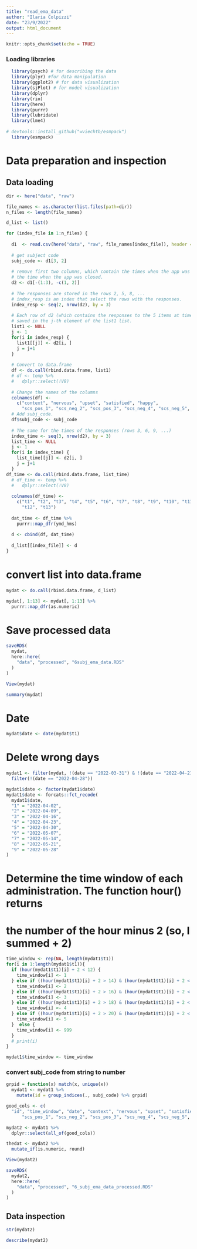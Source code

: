 ```yaml
---
title: "read_ema_data"
author: "Ilaria Colpizzi"
date: "23/9/2022"
output: html_document
---
```


```r
knitr::opts_chunk$set(echo = TRUE)
```

### Loading libraries

```r
  library(psych) # for describing the data
  library(plyr) #for data manipulation
  library(ggplot2) # for data visualization
  library(sjPlot) # for model visualization
  library(dplyr)
  library(rio)
  library(here)
  library(purrr)
  library(lubridate)
  library(lme4)
  
# devtools::install_github("wviechtb/esmpack")
  library(esmpack)
```

# Data preparation and inspection

## Data loading 

```r
dir <- here("data", "raw")

file_names <- as.character(list.files(path=dir))
n_files <- length(file_names)

d_list <- list()

for (index_file in 1:n_files) {
  
  d1  <- read.csv(here("data", "raw", file_names[index_file]), header = FALSE)
  
  # get subject code
  subj_code <- d1[3, 2]
  
  # remove first two columns, which contain the times when the app was open and
  # the time when the app was closed.
  d2 <- d1[-(1:3), -c(1, 2)]
  
  # The responses are stored in the rows 2, 5, 8, ...
  # index_resp is an index that select the rows with the responses.
  index_resp <- seq(2, nrow(d2), by = 3)
  
  # Each row of d2 (which contains the responses to the 5 items at time t) is 
  # saved in the j-th element of the list1 list.
  list1 <- NULL
  j <- 1
  for(i in index_resp) {
    list1[[j]] <- d2[i, ]
    j = j+1
  }
  
  # Convert to data.frame
  df <- do.call(rbind.data.frame, list1)
  # df <- temp %>% 
  #   dplyr::select(!V8)
  
  # Change the names of the columns
  colnames(df) <- 
    c("context", "nervous", "upset", "satisfied", "happy", 
      "scs_pos_1", "scs_neg_2", "scs_pos_3", "scs_neg_4", "scs_neg_5", "scs_pos_6", "scs_pos_7", "scs_neg_8")
  # Add subj_code.
  df$subj_code <- subj_code
  
  # The same for the times of the responses (rows 3, 6, 9, ...)
  index_time <- seq(3, nrow(d2), by = 3)
  list_time <- NULL
  j <- 1
  for(i in index_time) {
    list_time[[j]] <- d2[i, ]
    j = j+1
  }
df_time <- do.call(rbind.data.frame, list_time)
  # df_time <- temp %>% 
  #   dplyr::select(!V8)
  
  colnames(df_time) <- 
    c("t1", "t2", "t3", "t4", "t5", "t6", "t7", "t8", "t9", "t10", "t11", 
      "t12", "t13")
  
  dat_time <- df_time %>% 
    purrr::map_dfr(ymd_hms)
  
  d <- cbind(df, dat_time)
  
  d_list[[index_file]] <- d
}
```

# convert list into data.frame

```r
mydat <- do.call(rbind.data.frame, d_list)

mydat[, 1:13] <- mydat[, 1:13] %>%
  purrr::map_dfr(as.numeric)
```


# Save processed data 

```r
saveRDS(
  mydat,
  here::here(
    "data", "processed", "6subj_ema_data.RDS"
  )
)
```

```r
View(mydat)
```

```r
summary(mydat)
```

# Date 

```r
mydat$date <- date(mydat$t1)
```

# Delete wrong days 

```r
mydat1 <- filter(mydat, !(date == "2022-03-31") & !(date == "2022-04-21")) %>%
  filter(!(date == "2022-04-28"))
```

```r
mydat1$date <- factor(mydat1$date)
mydat1$date <- forcats::fct_recode(
  mydat1$date,
  "1" = "2022-04-02",
  "2" = "2022-04-09", 
  "3" = "2022-04-16", 
  "4" = "2022-04-23", 
  "5" = "2022-04-30", 
  "6" = "2022-05-07", 
  "7" = "2022-05-14", 
  "8" = "2022-05-21",
  "9" = "2022-05-28" 
)
```


# Determine the time window of each administration. The function hour() returns
# the number of the hour minus 2 (so, I summed + 2)

```r
time_window <- rep(NA, length(mydat1$t1))
for(i in 1:length(mydat1$t1)){
  if (hour(mydat1$t1)[i] + 2 < 12) {
    time_window[i] <- 1
  } else if ((hour(mydat1$t1)[i] + 2 > 14) & (hour(mydat1$t1)[i] + 2 < 16)) {
    time_window[i] <- 2
  } else if ((hour(mydat1$t1)[i] + 2 > 16) & (hour(mydat1$t1)[i] + 2 < 18)) {
    time_window[i] <- 3
  } else if ((hour(mydat1$t1)[i] + 2 > 18) & (hour(mydat1$t1)[i] + 2 < 20)) {
    time_window[i] <- 4
  } else if ((hour(mydat1$t1)[i] + 2 > 20) & (hour(mydat1$t1)[i] + 2 < 22)) {
    time_window[i] <- 5
  }  else {
    time_window[i] <- 999
  }
  # print(i)
}
```

```r
mydat1$time_window <- time_window
```

### convert subj_code from string to number 

```r
grpid = function(x) match(x, unique(x))
  mydat1 <- mydat1 %>% 
    mutate(id = group_indices(., subj_code) %>% grpid)
```

```r
good_cols <- c(
  "id", "time_window", "date", "context", "nervous", "upset", "satisfied", "happy", 
      "scs_pos_1", "scs_neg_2", "scs_pos_3", "scs_neg_4", "scs_neg_5", "scs_pos_6", "scs_pos_7", "scs_neg_8")
```

```r
mydat2 <- mydat1 %>% 
  dplyr::select(all_of(good_cols))

thedat <- mydat2 %>% 
  mutate_if(is.numeric, round)
```

```r
View(mydat2)
```

```r
saveRDS(
  mydat2,
  here::here(
    "data", "processed", "6_subj_ema_data_processed.RDS"
  )
)
```

## Data inspection 

```r
str(mydat2)

describe(mydat2)

```


